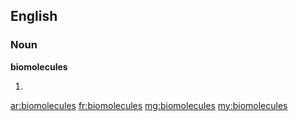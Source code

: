 ==English==

===Noun===
'''biomolecules'''

# {{plural of|biomolecule}}

[[ar:biomolecules]]
[[fr:biomolecules]]
[[mg:biomolecules]]
[[my:biomolecules]]